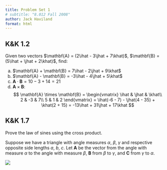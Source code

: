 ```yaml
---
title: Problem Set 1
# subtitle: "8.012 Fall 2008"
author: Jack Haviland
format: html
---
```


<!-- LaTeX Macros -->
:::{.hidden}
$$
\newcommand{\ihat}{\boldsymbol{\hat{\textbf{i}}}}
\newcommand{\jhat}{\boldsymbol{\hat{\textbf{j}}}}
\newcommand{\khat}{\boldsymbol{\hat{\textbf{k}}}}
$$
:::

## K&K 1.2
Given two vectors $\mathbf{A} = (2\ihat - 3\jhat + 7\khat)$, $\mathbf{B} = (5\ihat + \jhat + 2\khat)$, find:

(a) $\mathbf{A} + \mathbf{B} = 7\ihat - 2\jhat + 9\khat$
(b) $\mathbf{A} - \mathbf{B} = -3\ihat - 4\jhat + 5\khat$
(c) $\mathbf{A} \cdot \mathbf{B} = 10 - 3 + 14 = 21$
(d) $\mathbf{A} \times \mathbf{B}$:
  $$
      \mathbf{A} \times \mathbf{B}
        = \begin{vmatrix}
          \ihat & \jhat & \khat\\ 2 & -3 & 7\\ 5 & 1 & 2
        \end{vmatrix}
        = \ihat(-6 - 7) - \jhat(4 - 35) + \khat(2 + 15)
        = -13\ihat + 31\jhat + 17\khat
  $$

## K&K 1.7
Prove the law of sines using the cross product.

Suppose we have a triangle with angle measures $\alpha$, $\beta$, $\gamma$ and respective opposite side lengths $a$, $b$, $c$. Let $\mathbf{A}$ be the vector from the angle with measure $\alpha$ to the angle with measure $\beta$, $\mathbf{B}$ from $\beta$ to $\gamma$, and $\mathbf{C}$ from $\gamma$ to $\alpha$.

![](figures/triangle.svg)
